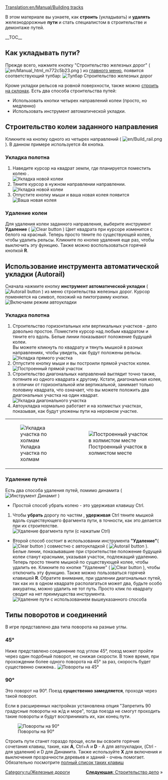 [[Translation:en/Manual/Building tracks]]
{{ru/Учебник}}

<!-- for search bot mainly -->
В этом материале вы узнаете, как '''строить''' (укладывать) и '''удалять''' железнодорожные '''пути''' и стать специалистом в строительстве и демонтаже путей.

__TOC__
==Как укладывать пути?==

Прежде всего, нажмите кнопку "Строительство железных дорог" ( [[File:en/Manual html m772c5b23.png]] ) из  [[ru/Manual/Интерфейс игры#Панель_управления|главного меню]], появится соответствующий тулбар:
[[File:ru/Railroad Construction.png|none|frame|Тулбар Строительство железных дорог]]


Кроме укладки рельсов на ровной поверхности, также можно [[ru/Archive/Manual/Settings/Строить на склонах|строить на склонах]]. Есть два способа строительства путей:
* Использовать кнопки четырех направлений колеи (просто, но медленно)
* Использовать инструмент автоматической укладки.

== Строительство колеи заданного направления ==

Кликните на кнопку одного из четырех направлений ( [[File:en/Build rail.png]] ). В данном примере используется 4я кнопка.

=== Укладка полотна ===
#Наведите курсор на квадрат земли, где планируется поместить колею .<br/>[[File:ru/Рельсы ставлю 1.jpeg|none|frame|Укладка новой колеи]]
#Тяните курсор в нужном направлении направлении.<br/>[[File:ru/Рельсы ставлю2.jpeg|none|frame|Укладка новой колеи]]
#Отпустите кнопку мыши и ваша новая колея появится <br/>[[File:ru/Рельсы 3.jpeg|none|frame|Ваша новая колея]]

=== Удаление колеи === 
Для удаления колеи заданного направления, выберите инструмент '''Удаление''' ( [[File:en/Toggle clear active.png|Clear button]] ) Цвет квадрата при курсоре изменится с белого на красный. Теперь просто тяните по существующей колее, чтобы удалить рельсы. Кликните по кнопке удаления еще раз, чтобы выключить эту функцию. Также можно воспользоваться горячей кнопкой '''R'''.


== Использование инструмента автоматической укладки (Autorail) ==
Сначала нажмите кнопку '''инструмент автоматической укладки''' ( [[File:en/Build autorail.png|Autorail button]] ) из меню строительства железных дорог. Курсор поменяется на символ, похожий на пиктограмму кнопки.
[[File:en/AutorailTut1.png|none|frame|Включаем режим автоукладки]]


=== Укладка полотна ===
#Строительство горизонтальных или вертикальных участков - дело довольно простое. Поместите курсор над любым квадратом и тяните его вдоль. Белые линии показывают положение будущей колеи.<br/>Вы можете кликнуть по квадрату и тянуть мышкой в разных направлениях, чтобы увидеть, как будут положены рельсы.<br/>[[File:en/AutorailTut2.png|none|frame|Укладка прямого участка]]
#Отпустите кнопку мыши и вы построили прямой участок колеи.<br/>[[File:en/AutorailTut3.png|none|frame|Построенный прямой участок]]
#Строительство диагональных направлений выглядит точно также, потяните из одного квадрата к другому. Кстати, диагональная колея, в отличии от горизонтальной или вертикальной, занимает только половину квадрата, что означает, что вы можете положить два диагональных участка на один квадрат.<br/>[[File:en/AutorailTut4.png|none|frame|Укладка диагонального участка]]
#Автоукладка нормально работает и на холмистых участках, показывая, как будут уложены пути на неровном участке.
{|
| [[File:en/AutorailTut5.png|none|frame|Укладка участка по холмам]]
| [[File:en/AutorailTut6.png|none|frame|Построенный участок в холмистом месте]]
|}
=== Удаление путей ===
Есть два способа удаления путей, помимо динамита ( [[File:en/Clear title.png|Инструмент Динамит]] )
 
*Простой способ убрать колею - это удерживая клавишу Ctrl.

#Чтобы '''убрать''' дорогу по частям , '''удерживая''' Ctrl тяните мышкой вдоль существующего фрагмента пути, в точности, как это делается при их строителстве. <br/>[[File:en/AutorailTut7.png|none|frame|Удаление фрагмента пути (с нажатым Ctrl)]]

*Второй способ состоит в использовании инструмента '''"Удаление"'''( [[File:en/Toggle clear active.png|Clear button]] ) совместно с автоукладкой ( [[File:en/Build autorail.png|Autorail button]] ). Белые линии, показывавшие при строительстве положение будущей колеи станут красными, указывая участок, подлежащий удалению. Теперь просто тяните мышкой по существующей колее, чтобы удалить ее. Кликните по кнопке "Удаление" ( [[File:en/Toggle clear active.png|Clear button]] ), чтобы отключить эту функцию. Также можно пользоваться горячей клавишей '''R'''. Обратите внимание, при удалении диагональных путей, так как их в одном квадрате располагаться может два, будьте особо аккуратны, можно удалить не тот путь. Просто клик по квадрату сводит на нет преимущества инструмента.[[File:en/AutorailTut11.png|none|frame|Удаление пути с использованием вышеуказанного способа]]


== Типы поворотов и соединений ==
В игре представлено два типа поворота на разные углы.

===45&#176;=== 
Ниже представлено соединение под углом 45&#176;, поезд может пройти через один подобный поворот, не снижая скорости. В тоже время, при прохождении более одного поворота на  45&#176; за раз, скорость будет существенно снижена..
[[File:en/AutorailTut9.png|frame|none|Повороты на 45&#176;]]

===90&#176;===
Это поворот на 90&#176;. Поезд '''существенно замедляется''', проходя через такой поворот.

Если в расширенных настройках установлена опция "Запретить 90 градусные повороты на ж/д и море", тогда поезда не смогут проходить такие повороты и будут воспринимать их, как конец пути.

[[File:en/AutorailTut10.png|frame|none|Повороты на 90&#176;]]

Строить пути станет гораздо проще, если вы освоите горячие сочетания клавиш, такие, как '''A''', Ctrl+A и '''D''' - A для автоукладки, (Ctrl - для удаления) и D для Динамита. Также используйте '''X''' для включения и выключения прозрачности деревьев и зданий - очень помогает. Обязательно посмотрите [[ru/Manual/Горячие клавиши|полный список таких клавиш]]

<span style="float: right">[[ru/Manual/Строительство депо|'''Следующая''': Строительство депо]] &raquo;</span>

[[Category:ru/Железные дороги]]